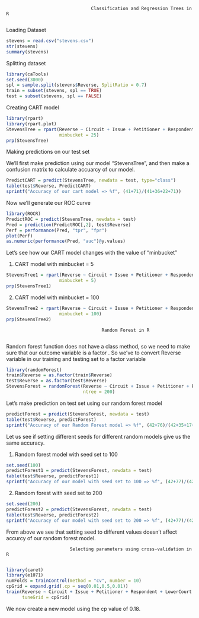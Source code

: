                                     Classification and Regression Trees in R
                                    

Loading Dataset

```r
stevens = read.csv("stevens.csv")
str(stevens)
summary(stevens)
```
Splitting dataset

```r
library(caTools)
set.seed(3000)
spl = sample.split(stevens$Reverse, SplitRatio = 0.7)
train = subset(stevens, spl == TRUE)
test = subset(stevens, spl == FALSE)
```

Creating CART model

```r
library(rpart)
library(rpart.plot)
StevensTree = rpart(Reverse ~ Circuit + Issue + Petitioner + Respondent + LowerCourt + Unconst, data = train, method = "class",
                    minbucket = 25)
prp(StevensTree)
```

Making predictions on our test set

We'll first make prediction using our model "StevensTree", and then make a confusion matrix to calculate accuarcy of our model.
```r
PredictCART = predict(StevensTree, newdata = test, type="class")
table(test$Reverse, PredictCART)
sprintf("Accuracy of our cart model => %f", (41+71)/(41+36+22+71))
```

Now we'll generate our ROC curve

```r
library(ROCR)
PredictROC = predict(StevensTree, newdata = test)
Pred = prediction(PredictROC[,2], test$Reverse)
Perf = performance(Pred, "tpr", "fpr")
plot(Perf)
as.numeric(performance(Pred, "auc")@y.values)
```
Let's see how our CART model changes with the value of "minbucket"

1. CART model with minbucket = 5

```r
StevensTree1 = rpart(Reverse ~ Circuit + Issue + Petitioner + Respondent + LowerCourt + Unconst, data = train, method = "class",
                    minbucket = 5)
prp(StevensTree1)
```
2. CART model with minbucket = 100

```r
StevensTree2 = rpart(Reverse ~ Circuit + Issue + Petitioner + Respondent + LowerCourt + Unconst, data = train, method = "class",
                    minbucket = 100)
prp(StevensTree2)
```

                                        Random Forest in R
                                    
Random forest function does not have a class method, so we need to make sure that our outcome variable is a factor .
So we've to convert Reverse variable in our training and testing set to a factor variable
```r
library(randomForest)
train$Reverse = as.factor(train$Reverse)
test$Reverse = as.factor(test$Reverse)
StevensForest = randomForest(Reverse ~ Circuit + Issue + Petitioner + Respondent + LowerCourt + Unconst, data = train, nodesize=25,
                             ntree = 200)
```
Let's make prediction on test set using our random forest model

```r
predictForest = predict(StevensForest, newdata = test)
table(test$Reverse, predictForest) 
sprintf("Accuracy of our Random Forest model => %f", (42+76)/(42+35+17+76))
```

Let us see if setting different seeds for different random models give us the same accuracy.

1. Random forest model with seed set to 100

```r
set.seed(100)
predictForest1 = predict(StevensForest, newdata = test)
table(test$Reverse, predictForest1)
sprintf("Accuracy of our model with seed set to 100 => %f", (42+77)/(42+35+16+77))
```
2. Random forest with seed set to 200

```r
set.seed(200)
predictForest2 = predict(StevensForest, newdata = test)
table(test$Reverse, predictForest2)
sprintf("Accuracy of our model with seed set to 200 => %f", (42+77)/(42+77+16+35))
```
From above we see that setting seed to different values doesn't affect accurcy of our random forest model.


                            Selecting parameters using cross-validation in R
                                
```r
library(caret)
library(e1071)
numFolds = trainControl(method = "cv", number = 10)
cpGrid = expand.grid(.cp = seq(0.01,0.5,0.01))
train(Reverse ~ Circuit + Issue + Petitioner + Respondent + LowerCourt + Unconst, data = train, method = "rpart", trControl = numFolds,
      tuneGrid = cpGrid)
```

We now create a new model using the cp value of 0.18.

```r

```

